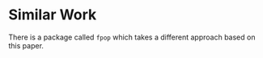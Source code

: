 # Similar Work

There is a package called `fpop` which takes a different approach based on this paper.
